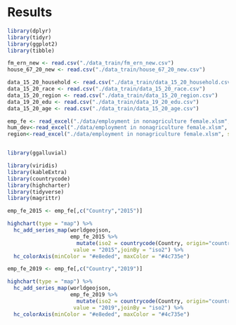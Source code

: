 # Results

```r
library(dplyr)
library(tidyr)
library(ggplot2)
library(tibble)
```


```r
fm_ern_new <- read.csv("./data_train/fm_ern_new.csv")
house_67_20_new <- read.csv("./data_train/house_67_20_new.csv")

data_15_20_household <- read.csv("./data_train/data_15_20_household.csv")
data_15_20_race <- read.csv("./data_train/data_15_20_race.csv")
data_15_20_region <- read.csv("./data_train/data_15_20_region.csv")
data_19_20_edu <- read.csv("./data_train/data_19_20_edu.csv")
data_15_20_age <- read.csv("./data_train/data_15_20_age.csv")

emp_fe <- read_excel("./data/employment in nonagriculture female.xlsm", sheet="Share of employment in nonagric")
hum_dev<-read_excel("./data/employment in nonagriculture female.xlsm", sheet="Human development")
region<-read_excel("./data/employment in nonagriculture female.xlsm", sheet="Region")



```

```r
library(ggalluvial)

library(viridis)
library(kableExtra)
library(countrycode)
library(highcharter)
library(tidyverse)
library(magrittr)
```


```r
emp_fe_2015 <- emp_fe[,c("Country","2015")]

highchart(type = "map") %>%
  hc_add_series_map(worldgeojson,
                    emp_fe_2015 %>% 
                      mutate(iso2 = countrycode(Country, origin="country.name", destination="iso2c")),
                     value = "2015",joinBy = "iso2") %>%
  hc_colorAxis(minColor = "#e8eded", maxColor = "#4c735e")
```
```r
emp_fe_2019 <- emp_fe[,c("Country","2019")]

highchart(type = "map") %>%
  hc_add_series_map(worldgeojson,
                    emp_fe_2019 %>% 
                      mutate(iso2 = countrycode(Country, origin="country.name", destination="iso2c")),
                     value = "2019",joinBy = "iso2") %>%
  hc_colorAxis(minColor = "#e8eded", maxColor = "#4c735e")
```

```r

```

